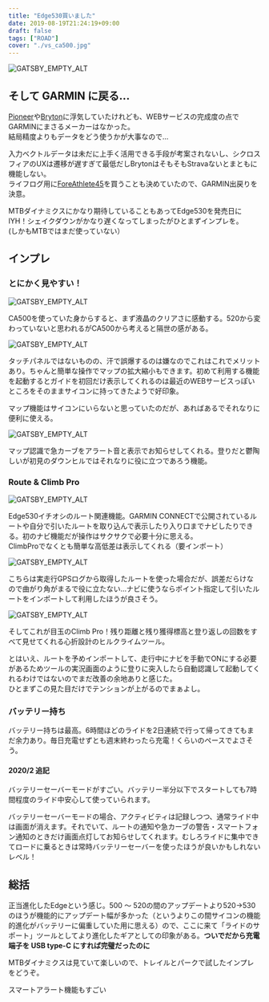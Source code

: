 ---
title: "Edge530買いました"
date: 2019-08-19T21:24:19+09:00
draft: false
tags: ["ROAD"]
cover: "./vs_ca500.jpg"
---

![GATSBY_EMPTY_ALT](./vs_ca500.jpg)

## そして GARMIN に戻る...

[Pioneer](https://amzn.to/2Z1Co5i)や[Bryton](https://amzn.to/2YZczDe)に浮気していたけれども、WEBサービスの完成度の点でGARMINにまさるメーカーはなかった。  
結局精度よりもデータをどう使うかが大事なので…

入力ベクトルデータは未だに上手く活用できる手段が考案されないし、シクロスフィアのUXは遷移が遅すぎて最低だしBrytonはそもそもStravaないとまともに機能しない。  
ライフログ用に[ForeAthlete45](https://amzn.to/33GjkIG)を買うことも決めていたので、GARMIN出戻りを決意。

MTBダイナミクスにかなり期待していることもあってEdge530を発売日にIYH！シェイクダウンがかなり遅くなってしまったがひとまずインプレを。  
(しかもMTBではまだ使っていない）

<LinkBox url="https://www.amazon.co.jp/dp/B08DD3LRH3/" isAmazonLink />

## インプレ

### とにかく見やすい！

![GATSBY_EMPTY_ALT](./basicview.jpg)

CA500を使っていた身からすると、まず液晶のクリアさに感動する。520から変わっていないと思われるがCA500から考えると隔世の感がある。

![GATSBY_EMPTY_ALT](./pan.jpg)

タッチパネルではないものの、汗で誤爆するのは嫌なのでこれはこれでメリットあり。ちゃんと簡単な操作でマップの拡大縮小もできます。初めて利用する機能を起動するとガイドを初回だけ表示してくれるのは最近のWEBサービスっぽいところをそのままサイコンに持ってきたようで好印象。

マップ機能はサイコンにいらないと思っていたのだが、あればあるでそれなりに便利に使える。

![GATSBY_EMPTY_ALT](./sharp.jpg)

マップ認識で急カーブをアラート音と表示でお知らせしてくれる。登りだと鬱陶しいが初見のダウンヒルではそれなりに役に立つであろう機能。

### Route & Climb Pro

![GATSBY_EMPTY_ALT](./routeguide.jpg)

Edge530イチオシのルート関連機能。GARMIN CONNECTで公開されているルートや自分で引いたルートを取り込んで表示したり入り口までナビしたりできる。初のナビ機能だが操作はサクサクで必要十分に思える。  
ClimbProでなくとも簡単な高低差は表示してくれる（要インポート）

![GATSBY_EMPTY_ALT](./confuseroute.jpg)

こちらは実走行GPSログから取得したルートを使った場合だが、誤差だらけなので曲がり角がまるで役に立たない…ナビに使うならポイント指定して引いたルートをインポートして利用したほうが良さそう。

![GATSBY_EMPTY_ALT](./climbpro.jpg)

そしてこれが目玉のClimb Pro！残り距離と残り獲得標高と登り返しの回数をすべて見せてくれる心折設計のヒルクライムツール。

とはいえ、ルートを予めインポートして、走行中にナビを手動でONにする必要があるためツールの実況画面のように登りに突入したら自動認識して起動してくれるわけではないのでまだ改善の余地ありと感じた。  
ひとまずこの見た目だけでテンションが上がるのでまぁよし。

### バッテリー持ち

バッテリー持ちは最高。6時間ほどのライドを2日連続で行って帰ってきてもまだ余力あり。毎日充電せずとも週末終わったら充電！くらいのペースでよさそう。

#### 2020/2 追記

バッテリーセーバーモードがすごい。バッテリー半分以下でスタートしても7時間程度のライド中安心して使っていられます。

バッテリーセーバーモードの場合、アクティビティは記録しつつ、通常ライド中は画面が消えます。それでいて、ルートの通知や急カーブの警告・スマートフォン通知のときだけ画面点灯してお知らせしてくれます。むしろライドに集中できてロードに乗るときは常時バッテリーセーバーを使ったほうが良いかもしれないレベル！

<LinkBox url="https://www.amazon.co.jp/dp/B08DD3LRH3/" isAmazonLink />

## 総括

正当進化したEdgeという感じ。500 ～ 520の間のアップデートより520->530のほうが機能的にアップデート幅が多かった（というよりこの間サイコンの機能的進化がバッテリーに偏重していた用に思える）ので、ここに来て「ライドのサポート」ツールとしてより進化したギアとしての印象がある。**ついでだから充電端子を USB type-C にすれば完璧だったのに**

MTBダイナミクスは見ていて楽しいので、トレイルとパークで試したインプレをどうぞ。

<LinkBox url="https://blog.gensobunya.net/post/2019/11/edge530_mtbd/" />

スマートアラート機能もすごい

<LinkBox url="https://blog.gensobunya.net/post/2021/08/edge_smart_alart" />
